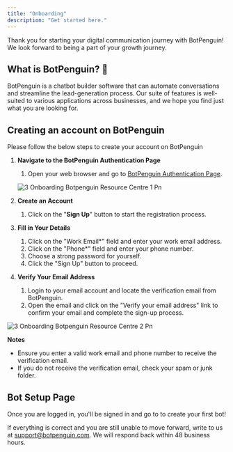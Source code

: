 ```yaml
---
title: "Onboarding"
description: "Get started here."
---
```


Thank you for starting your digital communication journey with BotPenguin\! We look forward to being a part of your growth journey.

## **What is BotPenguin? 🐧**

BotPenguin is a chatbot builder software that can automate conversations and streamline the lead-generation process. Our suite of features is well-suited to various applications across businesses, and we hope you find just what you are looking for.

## **Creating an account on BotPenguin**

Please follow the below steps to create your account on BotPenguin

1. **Navigate to the BotPenguin Authentication Page**
   1. Open your web browser and go to [BotPenguin Authentication Page](https://app.botpenguin.com/authentication).

   ![3 Onboarding Botpenguin Resource Centre 1 Pn](/images/how-botpenguin-works/onboarding/3.onboarding__botpenguin_resource_centre-1.png)
2. **Create an Account**
   1. Click on the "**Sign Up**" button to start the registration process.
3. **Fill in Your Details**
   1. Click on the "Work Email\*" field and enter your work email address.
   2. Click on the "Phone\*" field and enter your phone number.
   3. Choose a strong password for yourself.
   4. Click the "Sign Up" button to proceed.
4. **Verify Your Email Address**
   1. Login to your email account and locate the verification email from BotPenguin.
   2. Open the email and click on the "Verify your email address" link to confirm your email and complete the sign-up process.

![3 Onboarding Botpenguin Resource Centre 2 Pn](/images/how-botpenguin-works/onboarding/3.onboarding__botpenguin_resource_centre-2.png)

**Notes**

- Ensure you enter a valid work email and phone number to receive the verification email.
- If you do not receive the verification email, check your spam or junk folder.

## **Bot Setup Page**

Once you are logged in, you'll be signed in and go to to create your first bot\!

If everything is correct and you are still unable to move forward, write to us at [support@botpenguin.com](mailto:support@botpenguin.com). We will respond back within 48 business hours.